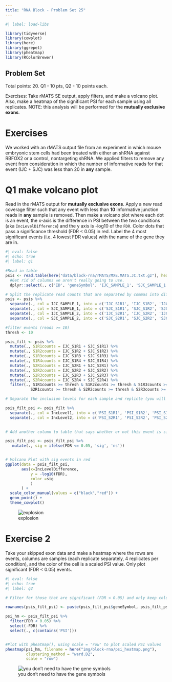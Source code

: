 ```yaml
---
title: "RNA Block - Problem Set 25"
---
```



```r
#| label: load-libs

library(tidyverse)
library(cowplot)
library(here)
library(ggrepel)
library(pheatmap)
library(RColorBrewer)
```


## Problem Set

Total points: 20. Q1 - 10 pts, Q2 - 10 points each.

Exercises: Take rMATS SE output, apply filters, and make a volcano plot. Also, make a heatmap of the significant PSI for each sample using all replicates. NOTE: this analysis will be performed for the **mutually exclusive exons**.

# Exercises

We worked with an rMATS output file from an experiment in which mouse embryonic stem cells had been treated with either an shRNA against RBFOX2 or a control, nontargeting shRNA.  We applied filters to remove any event from consideration in which the number of informative reads for that event (IJC + SJC) was less than 20 in **any** sample.



# Q1 make volcano plot

Read in the rMATS output for **mutually exclusive exons**. Apply a new read coverage filter such that any event with less than **10** informative junction reads in **any** sample is removed.  Then make a volcano plot where each dot is an event, the x-axis is the difference in PSI between the two conditions (aka `IncLevelDifference`) and the y axis is -log10 of the `FDR`. Color dots that pass a significance threshold (FDR < 0.05) in red. Label the 4 most significant events (i.e. 4 lowest FDR values) with the name of the gene they are in.

```r
#| eval: false
#| echo: true
#| label: q1

#Read in table
psis <- read.table(here("data/block-rna/rMATS/MXE.MATS.JC.txt.gz"), header = T) %>%
  #Get rid of columns we aren't really going to use.
  dplyr::select(., c('ID', 'geneSymbol', 'IJC_SAMPLE_1', 'SJC_SAMPLE_1', 'IJC_SAMPLE_2', 'SJC_SAMPLE_2', 'FDR', 'IncLevel1', 'IncLevel2', 'IncLevelDifference'))

# Split the replicate read counts that are separated by commas into different columns
psis <- psis %>%
  separate(., col = IJC_SAMPLE_1, into = c('IJC_S1R1', 'IJC_S1R2', 'IJC_S1R3', 'IJC_S1R4'), sep = ',', remove = T, convert = T) %>%
  separate(., col = SJC_SAMPLE_1, into = c('SJC_S1R1', 'SJC_S1R2', 'SJC_S1R3', 'SJC_S1R4'), sep = ',', remove = T, convert = T) %>%
  separate(., col = IJC_SAMPLE_2, into = c('IJC_S2R1', 'IJC_S2R2', 'IJC_S2R3', 'IJC_S2R4'), sep = ',', remove = T, convert = T) %>%
  separate(., col = SJC_SAMPLE_2, into = c('SJC_S2R1', 'SJC_S2R2', 'SJC_S2R3', 'SJC_S2R4'), sep = ',', remove = T, convert = T)

#filter events (reads >= 10)
thresh <- 10

psis_filt <- psis %>%
  mutate(., S1R1counts = IJC_S1R1 + SJC_S1R1) %>%
  mutate(., S1R2counts = IJC_S1R2 + SJC_S1R2) %>%
  mutate(., S1R3counts = IJC_S1R3 + SJC_S1R3) %>%
  mutate(., S1R4counts = IJC_S1R4 + SJC_S1R4) %>%
  mutate(., S2R1counts = IJC_S2R1 + SJC_S2R1) %>%
  mutate(., S2R2counts = IJC_S2R2 + SJC_S2R2) %>%
  mutate(., S2R3counts = IJC_S2R3 + SJC_S2R3) %>%
  mutate(., S2R4counts = IJC_S2R4 + SJC_S2R4) %>%
  filter(., S1R1counts >= thresh & S1R2counts >= thresh & S1R3counts >= thresh & S1R4counts >= thresh &
           S2R1counts >= thresh & S2R2counts >= thresh & S2R3counts >= thresh & S2R4counts >= thresh)

# Separate the inclusion levels for each sample and replicte (you will need this later) 

psis_filt_psi <- psis_filt %>%
  separate(., col = IncLevel1, into = c('PSI_S1R1', 'PSI_S1R2', 'PSI_S1R3', 'PSI_S1R4'), sep = ',', remove = T, convert = T) %>%
  separate(., col = IncLevel2, into = c('PSI_S2R1', 'PSI_S2R2', 'PSI_S2R3', 'PSI_S2R4'), sep = ',', remove = T, convert = T)
  

# Add another column to table that says whether or not this event is significant (FDR < 0.05)

psis_filt_psi <- psis_filt_psi %>%
   mutate(., sig = ifelse(FDR <= 0.05, 'sig', 'ns'))


# Volcano Plot with sig events in red
ggplot(data = psis_filt_psi,
       aes(x=IncLevelDifference,
           y = -log10(FDR),
           color =sig
           )
       ) +
  scale_color_manual(values = c("black","red")) +
  geom_point() +
  theme_cowplot()

```

![explosion](/img/block-rna/psi_volcano.png)


# Exercise 2 

Take your skipped exon data and make a heatmap where the rows are events, columns are samples (each replicate separately, 4 replicates per condition), and the color of the cell is a scaled PSI value.  Only plot significant (FDR < 0.05) events.

```r
#| eval: false
#| echo: true
#| label: q2

# Filter for those that are significant (FDR < 0.05) and only keep columns with inclusion differences

rownames(psis_filt_psi) <- paste(psis_filt_psi$geneSymbol, psis_filt_psi$ID, sep = "_")

psi_hm <- psis_filt_psi %>%
  filter(FDR < 0.05) %>% 
  select(-FDR) %>% 
  select(., c(contains('PSI')))


#Plot with pheatmap(), using scale = 'row' to plot scaled PSI values
pheatmap(psi_hm, filename = here("img/block-rna/psi_heatmap.png"),
         clustering_method = "ward.D2",
         scale = "row")

```

![you don't need to have the gene symbols](/img/block-rna/psi_heatmap.png)